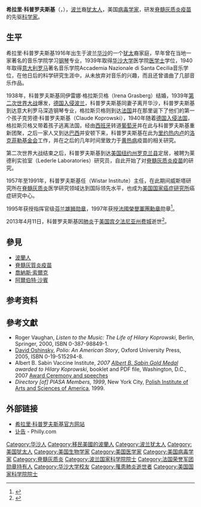 {{Infobox scientist
| name              = 希拉里·科普罗夫斯基
| box_width         = 
| image             = 2007.09.16. Hilary Koprowski by Kubik 01.JPG
| image_size        = 220px
| alt               = 
| caption           = 希拉里·科普罗夫斯基（2007年）
| birth_name        = 
| birth_date        = {{Birth date|1916|12|05}}
| birth_place       = [[波兰|波兰]][[华沙|华沙]]
| death_date        = {{Death date and age|2013|04|11|1916|12|05}}
| death_place       = [[美国|美国]][[宾夕法尼亚州|宾夕法尼亚州]][[费城|费城]]
| death_cause       = 
| residence         = 
| citizenship       = 
| nationality       = {{POL}}<br>{{USA}}
| fields            = [[病毒学|病毒学]]
| workplaces        = 
| alma_mater        = [[华沙大学|华沙大学]]
| doctoral_advisor  = 
| academic_advisors = 
| doctoral_students = 
| notable_students  = 
| known_for         = 
| author_abbrev_bot = 
| author_abbrev_zoo = 
| influences        =  
| influenced        = [[阿尔伯特·沙宾|阿尔伯特·沙宾]]
| awards            = [[法国荣誉军团|法国荣誉军团]]骑士勋章<br/>{{指挥官级芬兰雄狮勋章}}
| signature         = 
| signature_alt     = 
| footnotes         = 
| spouse            = 
}}
'''希拉里·科普罗夫斯基'''（{{lang-pl|'''Hilary Koprowski'''}}，{{bd|1916年|12月5日|2013年|4月11日|catIdx=Koprowski科普罗夫斯基}}），[[波兰|波兰]]裔[[犹太人|犹太人]]，美国[[病毒学家|病毒学家]]，研发[[脊髓灰质炎疫苗|脊髓灰质炎疫苗]]的先驱[[科学家|科学家]]。

== 生平 ==
希拉里·科普罗夫斯基1916年出生于波兰[[华沙|华沙]]的一个[[犹太|犹太]]裔家庭，早年曾在当地一家著名的音乐学院学习[[钢琴|钢琴]]专业，1939年取得[[华沙大学|华沙大学]]医学院[[医学士|医学士]]学位，1940年取得[[意大利|意大利]][[罗马|罗马]]著名音乐学院Accademia Nazionale di Santa Cecilia音乐学位，在他日后的科学研究生涯中，从未放弃对音乐的兴趣，而且还曾谱曲了几部音乐作品。

1938年，科普罗夫斯基同伊雷娜·格拉斯贝格（Irena Grasberg）结婚，1939年[[第二次世界大战|第二次世界大战]]爆发，[[波兰战役|德国入侵波兰]]，科普罗夫斯基同妻子离开华沙，科普罗夫斯基到达意大利罗马深造钢琴专业，格拉斯贝格则到达[[法国|法国]]并在那里诞下了他们的第一个孩子克劳德·科普罗夫斯基（Claude Koprowski），1940年随着[[法国战役|德国入侵法国]]，格拉斯贝格又带着孩子逃离法国，经由[[西班牙|西班牙]]转道[[葡萄牙|葡萄牙]]并在此与科普罗夫斯基重新团聚，之后一家人又到达[[巴西|巴西]]并安顿下来，科普罗夫斯基在此为[[里约热内卢|里约热内卢]]的[[洛克菲勒基金会|洛克菲勒基金会]]工作，并在之后的几年时间里致力于[[黄热病|黄热病]]疫苗的相关研究。

第二次世界大战结束之后，科普罗夫斯基到达[[美国|美国]][[纽约州|纽约州]][[罗克兰县_(纽约州)|罗克兰县]]定居，被聘为莱德利实验室（Lederle Laboratories）研究员，自此开始了对[[脊髓灰质炎疫苗|脊髓灰质炎疫苗]]的研究。

1957年至1991年，科普罗夫斯基任{{tsl|en|Wistar Institute|威斯塔研究所}}（Wistar Institute）主任，在此期间威斯塔研究所在[[脊髓灰质炎|脊髓灰质炎]]医学研究领域达到国际领先水平，也成为[[美国国家癌症研究所|美国国家癌症研究所]]癌症研究中心。

1995年获授指挥官级[[芬兰雄狮勋章|芬兰雄狮勋章]]，1997年获授[[法國榮譽軍團勳章|法國榮譽軍團勳章]]勋章<ref>{{cite journal |author=Don Gilden |title=Hilary Koprowski, MD, 5 December 1916–11 April 2013 |journal=The Journal of Infectious Diseases |volume=212|issue=s. 1|page=2-4|doi=10.1093/infdis/jiv241|date=2015|language=en}}</ref>。

2013年4月11日，科普罗夫斯基因[[肺炎|肺炎]]于[[美国|美国]][[宾夕法尼亚州|宾夕法尼亚州]][[费城|费城]]逝世<ref>{{cite news |url=http://articles.philly.com/2013-04-14/news/38531652_1_polio-vaccine-hilary-koprowski-rabies-vaccine |title=Hilary Koprowski, polio vaccine pioneer, dead at 96 |language=en |work=philly.com |date=2013-04-14 |accessdate=2013-04-20 |archive-date=2013-12-07 |archive-url=https://web.archive.org/web/20131207224637/http://articles.philly.com/2013-04-14/news/38531652_1_polio-vaccine-hilary-koprowski-rabies-vaccine |dead-url=no }}</ref>。

== 參見 ==
* [[波蘭人|波蘭人]]
* [[脊髓灰質炎疫苗|脊髓灰質炎疫苗]]
* [[喬納斯·索爾克|喬納斯·索爾克]]
* [[阿爾伯特·沙賓|阿爾伯特·沙賓]]

== 参考资料 ==
{{reflist}}

== 參考文獻 ==
* Roger Vaughan, ''Listen to the Music: The Life of Hilary Koprowski'', Berlin, Springer, 2000, ISBN 0-387-98849-1.
*[[David_Oshinsky|David Oshinsky]], ''Polio: An American Story'', Oxford University Press, 2005, ISBN 0-19-515294-8.
* Albert B. Sabin Vaccine Institute, ''2007 [[Albert_B._Sabin_Gold_Medal|Albert B. Sabin Gold Medal]] awarded to Hilary Koprowski'', booklet and PDF file, Washington, D.C., 2007 [https://web.archive.org/web/20080905153250/http://sabin.org/files/PDF/GoldMedalSpeech2007.pdf Award Ceremony and speeches]
* ''Directory [of] PIASA Members, 1999'', New York City, [[Polish_Institute_of_Arts_and_Sciences_of_America|Polish Institute of Arts and Sciences of America]], 1999.

== 外部链接 ==
{{Commons category|Hilary Koprowski}}

*[https://web.archive.org/web/20070228221732/http://www.koprowski.net/ 希拉里·科普罗夫斯基官方网站]{{en icon}}
*[http://www.philly.com/philly/news/20130413_Hilary_Koprowski__polio_vaccine_pioneer__dead_at_96.html 讣告] {{Wayback|url=http://www.philly.com/philly/news/20130413_Hilary_Koprowski__polio_vaccine_pioneer__dead_at_96.html |date=20200711104808 }}- Philly.com
{{Authority control}}

{{DEFAULTSORT:Koprowski Hilary}}
[[Category:华沙人|Category:华沙人]]
[[Category:移民美國的波蘭人|Category:移民美國的波蘭人]]
[[Category:波兰犹太人|Category:波兰犹太人]]
[[Category:美国犹太人|Category:美国犹太人]]
[[Category:美国生物学家|Category:美国生物学家]]
[[Category:美国医学家|Category:美国医学家]]
[[Category:美国病毒学家|Category:美国病毒学家]]
[[Category:脊髓灰质炎|Category:脊髓灰质炎]]
[[Category:波兰国家科学院院士|Category:波兰国家科学院院士]]
[[Category:法国荣誉军团勋章持有人|Category:法国荣誉军团勋章持有人]]
[[Category:华沙大学校友|Category:华沙大学校友]]
[[Category:罹患肺炎逝世者|Category:罹患肺炎逝世者]]
[[Category:美国国家科学院院士|Category:美国国家科学院院士]]